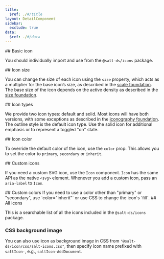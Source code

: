 ```yaml
---
title:
  $ref: ./#/title
layout: DetailComponent
sidebar:
  exclude: true
data:
  $ref: ./#/data
---
```


<LivePreviewControls>
<LivePreview componentName="icon" exampleName="BasicIcon">
## Basic icon

You should individually import and use from the `@salt-ds/icons`
package.

</LivePreview>
<LivePreview componentName="icon" exampleName="IconSize">
## Icon size

You can change the size of each icon using the `size` property, which acts as a multiplier for the base icon’s size, as described in the [scale foundation](/salt/foundations/scale). The base size of the icon depends on the active density as described in the [size foundation](/salt/foundations/size).

</LivePreview>
<LivePreview componentName="icon" exampleName="IconTypes">
## Icon types

We provide two icon types: default and solid. Most icons will have both versions, with some exceptions as described in the [iconography foundation](/salt/foundations/iconography). The outline style is the default icon type. Use the solid icon for additional emphasis or to represent a toggled "on" state.

</LivePreview>
<LivePreview componentName="icon" exampleName="IconColor">
## Icon color

To override the default color of the icon, use the `color` prop. This allows you to set the color to `primary`, `secondary` or `inherit`.

</LivePreview>
<LivePreview componentName="icon" exampleName="CustomIcon">
## Custom icons

If you need a custom SVG icon, use the `Icon` component. `Icon` has the same API as the native `<svg>` element. Whenever you add a custom icon, pass an `aria-label` to `Icon`.

</LivePreview>
<LivePreview componentName="icon" exampleName="CustomColors">
## Custom colors
If you need to use a color other than "primary" or "secondary", use `color="inherit"` or use CSS to change the icon's `fill`.

</LivePreview>
<LivePreview componentName="icon" exampleName="AllIcons">
## All icons

This is a searchable list of all the icons included in the `@salt-ds/icons` package.

</LivePreview>
<LivePreview componentName="icon" exampleName="CssBackgroundImage">

### CSS background image

You can also use icon as background image in CSS from `"@salt-ds/icon/css/salt-icons.css"`, then specify icon name prefixed with `saltIcon-`, e.g., `saltIcon-AddDocument`.

</LivePreview>
</LivePreviewControls>
